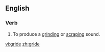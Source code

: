 ==English==

===Verb===
{{en-verb}}

# To produce a [[grind]]ing or [[scrape|scraping]] sound.

[[vi:gride]]
[[zh:gride]]